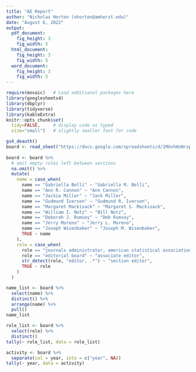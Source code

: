 ```yaml
---
title: "AE Report"
author: "Nicholas Horton (nhorton@amherst.edu)"
date: "August 6, 2022"
output: 
  pdf_document:
    fig_height: 3
    fig_width: 5
  html_document:
    fig_height: 3
    fig_width: 5
  word_document:
    fig_height: 3
    fig_width: 5
---
```


```r
require(mosaic)   # Load additional packages here 
library(googlesheets4)
library(dbplyr)
library(tidyverse)  
library(kableExtra)
knitr::opts_chunk$set(
  tidy=FALSE,     # display code as typed
  size="small")   # slightly smaller font for code
```

```r
gs4_deauth()
board <- read_sheet("https://docs.google.com/spreadsheets/d/1MGvhHoNrxp3xxfhu7CHUdmxVMPAU1wvLUNY3DNldDvg/edit#gid=776978137")
  
board <- board %>% 
  # omit empty roles left between sections 
  na.omit() %>%
  mutate(
    name = case_when(
      name == "Gabriella Belli" ~ "Gabriella M. Belli",
      name == "Ann R. Cannon" ~ "Ann Cannon",
      name == "Jackie Miller" ~ "Jack Miller",
      name == "Gudmund Iversen" ~ "Gudmund R. Iversen",
      name == "Margaret Mackisack" ~ "Margaret S. Mackisack",
      name == "William I. Notz" ~ "Bill Notz",
      name == "Deborah J. Rumsey" ~ "Deb Rumsey",
      name == "Jerry Moreno" ~ "Jerry L. Moreno", 
      name == "Joseph Wisenbaker" ~ "Joseph M. Wisenbaker",
      TRUE ~ name
    ),
    role = case_when(
      role == "journals administrator, american statistical association" ~ "journals manager",
      role == "editorial board" ~ "associate editor",
      str_detect(role, "editor, .*") ~ "section editor",
      TRUE ~ role
    )
  )
```

```r
name_list <- board %>%
  select(name) %>%
  distinct() %>%
  arrange(name) %>%
  pull()
name_list
```

```r
role_list <- board %>%
  select(role) %>%
  distinct() 
tally(~ role_list, data = role_list)
```

```r
activity <- board %>%
  separate(col = year, into = c("year", NA))
tally(~ year, data = activity)
```


